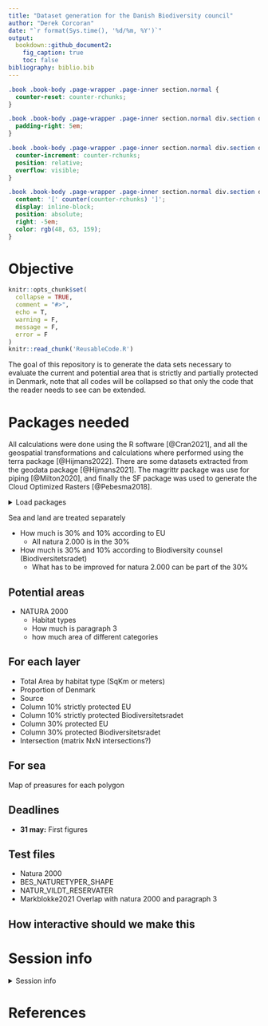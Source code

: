 ```yaml
---
title: "Dataset generation for the Danish Biodiversity council"
author: "Derek Corcoran"
date: "`r format(Sys.time(), '%d/%m, %Y')`"
output:
  bookdown::github_document2:
    fig_caption: true
    toc: false
bibliography: biblio.bib
---
```


```css
.book .book-body .page-wrapper .page-inner section.normal {
  counter-reset: counter-rchunks;
}

.book .book-body .page-wrapper .page-inner section.normal div.section div.sourceCode {
  padding-right: 5em;
}

.book .book-body .page-wrapper .page-inner section.normal div.section div.sourceCode pre.demor {
  counter-increment: counter-rchunks;
  position: relative;
  overflow: visible;
}

.book .book-body .page-wrapper .page-inner section.normal div.section div.sourceCode pre.demor::after {
  content: '[' counter(counter-rchunks) ']';
  display: inline-block;
  position: absolute;
  right: -5em;
  color: rgb(48, 63, 159);
}
```

# Objective

<!-- README.md is generated from README.Rmd. Please edit that file -->

```r
knitr::opts_chunk$set(
  collapse = TRUE,
  comment = "#>",
  echo = T,
  warning = F,
  message = F,
  error = F
)
knitr::read_chunk('ReusableCode.R')
```


<!-- badges: start -->
<!-- badges: end -->


The goal of this repository is to generate the data sets necessary to evaluate the current and potential area that is strictly and partially protected in Denmark, note that all codes will be collapsed so that only the code that the reader needs to see can be extended.

# Packages needed

All calculations were done using the R software [@Cran2021], and all the geospatial transformations and calculations where performed using the terra package [@Hijmans2022]. There are some datasets extracted from the geodata package [@Hijmans2021]. The magrittr package was use for piping [@Milton2020], and finally the SF package was used to generate the Cloud Optimized Rasters [@Pebesma2018].

<details style=\"margin-bottom:10px;\">
<summary>Load packages</summary>
```r

```
</details>



Sea and land are treated separately

* How much is 30% and 10% according to EU
  - All natura 2.000 is in the 30%
  
* How much is 30% and 10% according to Biodiversity counsel (Biodiversitetsradet)
  - What has to be improved for natura 2.000 can be part of the 30%

## Potential areas

* NATURA 2000
  - Habitat types
  - How much is paragraph 3
  - how much area of different categories
  
  
## For each layer

* Total Area by habitat type (SqKm or meters)
* Proportion of Denmark
* Source
* Column 10% strictly protected EU
* Column 10% strictly protected Biodiversitetsradet
* Column 30% protected EU
* Column 30% protected Biodiversitetsradet
* Intersection (matrix NxN intersections?)

## For sea

Map of preasures for each polygon

## Deadlines

* **31 may:** First figures


## Test files

* Natura 2000
* BES_NATURETYPER_SHAPE
* NATUR_VILDT_RESERVATER
* Markblokke2021 Overlap with natura 2000 and paragraph 3

## How interactive should we make this

# Session info

<details style=\"margin-bottom:10px;\">
<summary>Session info</summary>
```r
sessioninfo::session_info()
```
</details>

# References

